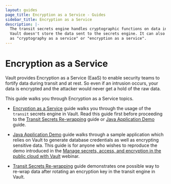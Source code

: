 ```yaml
---
layout: guides
page_title: Encryption as a Service - Guides
sidebar_title: Encryption as a Service
description: |-
  The transit secrets engine handles cryptographic functions on data in-transit.
  Vault doesn't store the data sent to the secrets engine. It can also be viewed
  as "cryptography as a service" or "encryption as a service".
---
```


# Encryption as a Service

Vault provides Encryption as a Service (EaaS) to enable security teams to
fortify data during transit and at rest. So even if an intrusion occurs, your
data is encrypted and the attacker would never get a hold of the raw data.

This guide walks you through Encryption as a Service topics.

- [Encryption as a Service](/guides/encryption/transit.html) guide walks you
through the usage of the `transit` secrets engine in Vault.
Read this guide first before proceeding to the [Transit Secrets
Re-wrapping](/guides/encryption/transit-rewrap.html) guide or [Java Application
Demo](/guides/encryption/spring-demo.html) guide.

- [Java Application Demo](/guides/encryption/spring-demo.html) guide walks
through a sample application which relies on Vault to generate database
credentials as well as encrypting sensitive data.  This guide is for anyone who
wishes to reproduce the demo introduced in
the [Manage secrets, access, and encryption in the public cloud with Vault](https://www.hashicorp.com/resources/solutions-engineering-webinar-series-episode-2-vault)
webinar.

- [Transit Secrets Re-wrapping](/guides/encryption/transit-rewrap.html) guide
demonstrates one possible way to re-wrap data after rotating an encryption key
in the transit engine in Vault.
